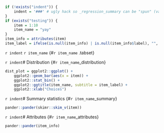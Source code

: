 ```r
if (!exists("indent")) {
	indent = '###' # ugly hack so _regression_summary can be "spun" (variables included via `r ` have to be available)
}
if (exists("testing")) {
	item = 1:10
	item_name = "yay"
}
item_info = attributes(item)
item_label = ifelse(is.null(item_info) | is.null(item_info$label), "", item_info$label)
```

`r indent` `r item_name` {#`r item_name` .tabset}

`r indent`# Distribution {#`r item_name`_distribution}
```r
dist_plot = ggplot2::ggplot() +
	ggplot2::geom_bar(aes(x = item)) +
	ggplot2::stat_bin() + 
	ggplot2::ggtitle(item_name, subtitle = item_label) + 
	ggplot2::xlab("Choices")
```

`r indent`# Summary statistics {#`r item_name`_summary}
```r
pander::pander(skimr::skim_v(item))
```

`r indent`# Attributes {#`r item_name`_attributes}
```r
pander::pander(item_info)
```

